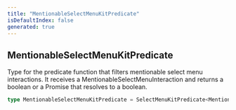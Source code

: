 ```yaml
---
title: "MentionableSelectMenuKitPredicate"
isDefaultIndex: false
generated: true
---
```



<!-- This file was generated from the CommandKit source. Do not modify. Instead, re-run the "docgen" script -->


## MentionableSelectMenuKitPredicate

<GenerationInfo sourceFile="packages/commandkit/src/components/v1/select-menu/MentionableSelectMenuKit.ts" sourceLine="32" packageName="commandkit" />

Type for the predicate function that filters mentionable select menu interactions.
It receives a MentionableSelectMenuInteraction and returns a boolean or a Promise that resolves to a boolean.

```ts title="Signature"
type MentionableSelectMenuKitPredicate = SelectMenuKitPredicate<MentionableSelectMenuInteraction>
```
